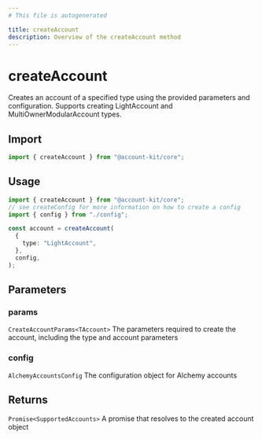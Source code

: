 ```yaml
---
# This file is autogenerated

title: createAccount
description: Overview of the createAccount method
---
```


# createAccount

Creates an account of a specified type using the provided parameters and configuration. Supports creating LightAccount and MultiOwnerModularAccount types.

## Import

```ts
import { createAccount } from "@account-kit/core";
```

## Usage

```ts
import { createAccount } from "@account-kit/core";
// see createConfig for more information on how to create a config
import { config } from "./config";

const account = createAccount(
  {
    type: "LightAccount",
  },
  config,
);
```

## Parameters

### params

`CreateAccountParams<TAccount>`
The parameters required to create the account, including the type and account parameters

### config

`AlchemyAccountsConfig`
The configuration object for Alchemy accounts

## Returns

`Promise<SupportedAccounts>`
A promise that resolves to the created account object
